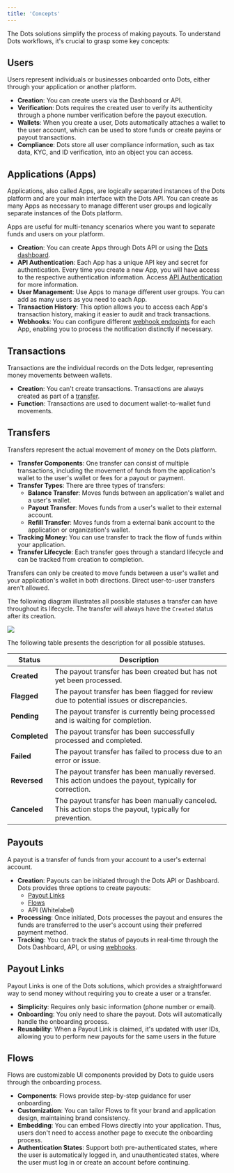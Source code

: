 ```yaml
---
title: 'Concepts'
---
```


The Dots solutions simplify the process of making payouts. To understand Dots workflows, it's crucial to grasp some key concepts:

<CardGroup cols={4}>
  <Card
    title='Users'
    href='#users'
  />
  <Card
    title='Applications'
    href='#applications-apps'
  />
  <Card
    title='Transactions'
    href='#transactions'
  />
  <Card
    title='Transfers'
    href='#transfers'
  />
  <Card
    title='Payouts'
    href='#payouts'
  />
  <Card
    title='Payout Links'
    href='#payout-links'
  />
  <Card
    title='Flows'
    href='#flows'
  />

</CardGroup>

## Users
Users represent individuals or businesses onboarded onto Dots, either through your application or another platform.

- **Creation**: You can create users via the Dashboard or API.
- **Verification**: Dots requires the created user to verify its authenticity through a phone number verification before the payout execution.
- **Wallets**: When you create a user, Dots automatically attaches a wallet to the user account, which can be used to store funds or create payins or payout transactions.
- **Compliance**: Dots store all user compliance information, such as tax data, KYC, and ID verification, into an object you can access. 

## Applications (Apps)

Applications, also called Apps, are logically separated instances of the Dots platform and are your main interface with the Dots API. You can create as many Apps as necessary to manage different user groups and logically separate instances of the Dots platform. 

Apps are useful for multi-tenancy scenarios where you want to separate funds and users on your platform.

- **Creation**: You can create Apps through Dots API or using the [Dots dashboard](https://dashboard.dots.dev/).
- **API Authentication**: Each App has a unique API key and secret for authentication. Every time you create a new App, you will have access to the respective authentication information. Access [API Authentication](/overview/authentication) for more information.
- **User Management**: Use Apps to manage different user groups. You can add as many users as you need to each App.
- **Transaction History**: This option allows you to access each App's transaction history, making it easier to audit and track transactions.
- **Webhooks**: You can configure different [webhook endpoints](/references/webhooks) for each App, enabling you to process the notification distinctly if necessary.

## Transactions
Transactions are the individual records on the Dots ledger, representing money movements between wallets.

- **Creation**: You can't create transactions. Transactions are always created as part of a [transfer](#transfers). 
- **Function**: Transactions are used to document wallet-to-wallet fund movements. 

## Transfers

Transfers represent the actual movement of money on the Dots platform.

- **Transfer Components**: One transfer can consist of multiple transactions, including the movement of funds from the application's wallet to the user's wallet or fees for a payout or payment. 
- **Transfer Types**: There are three types of transfers:
  - **Balance Transfer**: Moves funds between an application's wallet and a user's wallet.
  - **Payout Transfer**: Moves funds from a user's wallet to their external account.
  - **Refill Transfer**: Moves funds from a external bank account to the application or organization's wallet.
- **Tracking Money**: You can use transfer to track the flow of funds within your application.
- **Transfer Lifecycle**: Each transfer goes through a standard lifecycle and can be tracked from creation to completion.

<Note>Transfers can only be created to move funds between a user's wallet and your application's wallet in both directions. Direct user-to-user transfers aren't allowed.</Note>

The following diagram illustrates all possible statuses a transfer can have throughout its lifecycle. The transfer will always have the `Created` status after its creation.

<Frame>
  <img src="/images/transfer-lifecycle.png" />
</Frame>

The following table presents the description for all possible statuses.

| **Status**  | **Description**                                                                                          |
|-------------|----------------------------------------------------------------------------------------------------------|
| **Created** | The payout transfer has been created but has not yet been processed.                                               |
| **Flagged** | The payout transfer has been flagged for review due to potential issues or discrepancies.                 |
| **Pending** | The payout transfer is currently being processed and is waiting for completion.                           |
| **Completed**| The payout transfer has been successfully processed and completed.                                       |
| **Failed**  | The payout transfer has failed to process due to an error or issue.                                       |
| **Reversed**| The payout transfer has been manually reversed. This action undoes the payout, typically for correction. |
| **Canceled**| The payout transfer has been manually canceled. This action stops the payout, typically for prevention.  |

## Payouts

A payout is a transfer of funds from your account to a user's external account.

- **Creation**: Payouts can be initiated through the Dots API or Dashboard. Dots provides three options to create payouts:
  - [Payout Links](#payout-links)
  - [Flows](#flows)
  - API (Whitelabel)
- **Processing**: Once initiated, Dots processes the payout and ensures the funds are transferred to the user's account using their preferred payment method.
- **Tracking**: You can track the status of payouts in real-time through the Dots Dashboard, API, or using [webhooks](/references/webhooks).

## Payout Links

Payout Links is one of the Dots solutions, which provides a straightforward way to send money without requiring you to create a user or a transfer.

- **Simplicity**: Requires only basic information (phone number or email).
- **Onboarding**: You only need to share the payout. Dots will automatically handle the onboarding process.
- **Reusability**: When a Payout Link is claimed, it's updated with user IDs, allowing you to perform new payouts for the same users in the future

## Flows

Flows are customizable UI components provided by Dots to guide users through the onboarding process.

- **Components**: Flows provide step-by-step guidance for user onboarding.
- **Customization**: You can tailor Flows to fit your brand and application design, maintaining brand consistency. 
- **Embedding**: You can embed Flows directly into your application. Thus, users don't need to access another page to execute the onboarding process.
- **Authentication States**: Support both pre-authenticated states, where the user is automatically logged in, and unauthenticated states, where the user must log in or create an account before continuing.
